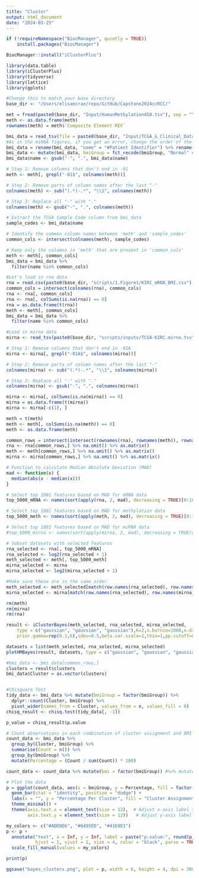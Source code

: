 ```yaml
---
title: "Cluster"
output: html_document
date: "2024-03-25"
---
```


```r
if (!requireNamespace("BiocManager", quietly = TRUE))
    install.packages("BiocManager")

BiocManager::install("iClusterPlus")
```

```r
library(data.table)
library(iClusterPlus)
library(tidyverse)
library(lattice)
library(gplots)

#Change this to match your base directory 
base_dir <- "/Users/elisamcrae/repo/GitHub/Capstone2024ccRCC/"
```


```r
met = fread(paste0(base_dir, "Input/HumanMethylation450.tsv"), sep = "\t")
meth <- as.data.frame(meth)
rownames(meth) = meth$`Composite Element REF`
```

```r
bmi_data = read_tsv(file = paste0(base_dir, "Input/TCGA_&_Clinical_Data.tsv"))
#As in the miRNA figures, if you get an error, change the order of the renaming groups
bmi_data = rename(bmi_data, "name" = "#Patient Identifier") %>% rename("bmiGroup" = "BMI Group") %>% filter(bmiGroup != "Underweight") %>% select(name, bmiGroup) %>% filter(!is.na(bmiGroup))
bmi_data <- mutate(bmi_data, bmiGroup = fct_recode(bmiGroup, "Normal" = "NW", "Obese" = "OB", "Overweight" = "OW"))
bmi_data$name <- gsub("-", ".", bmi_data$name)

```

```r
# Step 1: Remove columns that don't end in -01
meth <- meth[, grepl("-01$", colnames(meth))]

# Step 2: Remove parts of column names after the last "-"
colnames(meth) <- sub("(.*)-.*", "\\1", colnames(meth))

# Step 3: Replace all "-" with "."
colnames(meth) <- gsub("-", ".", colnames(meth))

# Extract the TCGA Sample Code column from bmi_data
sample_codes <- bmi_data$name

# Identify the common column names between 'meth' and 'sample_codes'
common_cols <- intersect(colnames(meth), sample_codes)

# Keep only the columns in 'meth' that are present in 'common_cols'
meth <- meth[, common_cols]
bmi_data = bmi_data %>%
  filter(name %in% common_cols)

```



```r
#Let's load in rna data
rna = read.csv(paste0(base_dir, "scripts/1.Figure1/KIRC_mRNA_BMI.csv"), sep=",")
common_cols = intersect(colnames(rna), common_cols)
rna <- rna[, common_cols]
rna <- rna[, colSums(is.na(rna)) == 0]
rna = as.data.frame(t(rna))
meth <- meth[, common_cols]
bmi_data = bmi_data %>%
  filter(name %in% common_cols)
```

```r
#Load in mirna data
mirna <- read_tsv(paste0(base_dir, "scripts/inputs/TCGA-KIRC.mirna.tsv"))

# Step 1: Remove columns that don't end in -01A
mirna <- mirna[, grepl("-01A$", colnames(mirna))]

# Step 2: Remove parts of column names after the last "-"
colnames(mirna) <- sub("(.*)-.*", "\\1", colnames(mirna))

# Step 3: Replace all "-" with "."
colnames(mirna) <- gsub("-", ".", colnames(mirna))

mirna <- mirna[, colSums(is.na(mirna)) == 0]
mirna = as.data.frame(t(mirna))
mirna <- mirna[-c(1), ]
```
```r
meth = t(meth)
meth <- meth[, colSums(is.na(meth)) == 0]
meth <- as.data.frame(meth)
```

```r
common_rows = intersect(intersect(rownames(rna), rownames(meth)), rownames(mirna))
rna <- rna[common_rows,] %>% na.omit() %>% as.matrix()
meth <- meth[common_rows,] %>% na.omit() %>% as.matrix()
mirna <- mirna[common_rows,] %>% na.omit() %>% as.matrix()
``` 

```r
# Function to calculate Median Absolute Deviation (MAD)
mad <- function(x) {
  median(abs(x - median(x)))
}

# Select top 1881 features based on MAD for mRNA data
top_5000_mRNA <- names(sort(apply(rna, 2, mad), decreasing = TRUE)[0:1881])

# Select top 1881 features based on MAD for methylation data
top_5000_meth <- names(sort(apply(meth, 2, mad), decreasing = TRUE)[0:1881])

# Select top 1881 features based on MAD for miRNA data
#top_5000_mirna <- names(sort(apply(mirna, 2, mad), decreasing = TRUE)[0:1881])
```


```r
# Subset datasets with selected features
rna_selected <- rna[, top_5000_mRNA]
rna_selected <- log2(rna_selected + 1)
meth_selected <- meth[, top_5000_meth]
mirna_selected <- mirna
mirna_selected <- log2(mirna_selected + 1)
```
```r
#Make sure these are in the same order
meth_selected <- meth_selected[match(row.names(rna_selected), row.names(meth_selected)), ]
mirna_selected <- mirna[match(row.names(rna_selected), row.names(mirna_selected)), ]

rm(meth)
rm(mirna)
rm(rna)
```


```r
result <- iClusterBayes(meth_selected, rna_selected, mirna_selected,
	type = c("gaussian", "gaussian", "gaussian"),K=2,n.burnin=1000,n.draw=1200,
	prior.gamma=rep(0.1,6),sdev=0.5,beta.var.scale=1,thin=1,pp.cutoff=0.5)

```

```r
datasets = list(meth_selected, rna_selected, mirna_selected)
plotHMBayes(result, datasets, type = c("gaussian", "gaussian", "gaussian"), sample.order = NULL, row.order = NULL, sparse = c(TRUE, TRUE, TRUE), threshold = rep(0.5,length(datasets)), width = 5, col.scheme = rep(list(bluered(256)),length(datasets)), chr=NULL, plot.chr=NULL, cap=NULL)
```

```r
#bmi_data <- bmi_data[common_rows,]
clusters = result$clusters
bmi_data$Cluster = as.vector(clusters)


#Chisquare Test
tidy_data <- bmi_data %>% mutate(bmiGroup = factor(bmiGroup)) %>% 
  dplyr::count(Cluster, bmiGroup) %>%
  pivot_wider(names_from = Cluster, values_from = n, values_fill = 0)
chisq_result <- chisq.test(tidy_data[, -1])

p_value = chisq_result$p.value

# Count observations in each combination of cluster assignment and BMI category
count_data <- bmi_data %>%
  group_by(Cluster, bmiGroup) %>%
  summarise(Count = n()) %>%
  group_by(bmiGroup) %>%
  mutate(Percentage = (Count / sum(Count)) * 100)

count_data <- count_data %>% mutate(bmi = factor(bmiGroup)) #%>% mutate(bmi = fct_recode(bmiGroup, Normal = "normal", Overweight = "overweight",Obese= "obese"))

# Plot the data
p = ggplot(count_data, aes(x = bmiGroup, y = Percentage, fill = factor(Cluster))) +
  geom_bar(stat = "identity", position = "dodge") +
  labs(x = "", y = "Percentage Per Cluster", fill = "Cluster Assignment") +
  theme_minimal() +
  theme(axis.text.x = element_text(size = 12),  # Adjust x-axis label size
        axis.text.y = element_text(size = 12))   # Adjust y-axis label size

my_colors <- c("#ADD8E6", "#6495ED", "#4169E1") 
p <- p + 
  annotate("text", x = Inf, y = Inf, label = paste("p-value:", round(p_value, 4)), 
           hjust = 1, vjust = 1, size = 4, color = "black", parse = TRUE) +
  scale_fill_manual(values = my_colors)

print(p)

ggsave("bayes_clusters.png", plot = p, width = 6, height = 4, dpi = 300)

```
